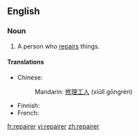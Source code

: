 ==English==

===Noun===
{{en-noun}}

# A person who [[repair|repairs]] things.

====Translations====
{{trans-top|person who repairs}}
* Chinese:
*: Mandarin: [[修理]][[工人]] (xiūlǐ gōngrén)
{{trans-mid}}
* Finnish: {{t+|fi|korjaaja}}
* French: {{t+|fr|réparateur|m}}
{{trans-bottom}}

[[fr:repairer]]
[[vi:repairer]]
[[zh:repairer]]